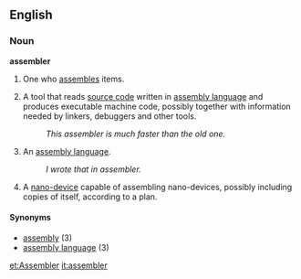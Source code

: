 ==English==

===Noun===
'''assembler'''

# One who [[assemble]]s items.
# {{computing}} A tool that reads [[source code]] written in [[assembly language]] and produces executable machine code, possibly together with information needed by linkers, debuggers and other tools.
#: ''This assembler is much faster than the old one.''
# {{cattag2|computing|uncountable}} An [[assembly language]].
#:''I wrote that in assembler.''
# {{nanotech}} A [[nano-device]] capable of assembling nano-devices, possibly including copies of itself, according to a plan.

====Synonyms====
*[[assembly]] (3)
*[[assembly language]] (3)

[[et:Assembler]]
[[it:assembler]]